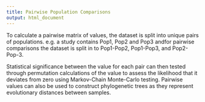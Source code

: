 ---
title: Pairwise Population Comparisons
output: html_document
---

To calculate a pairwise matrix of values, the dataset is split into unique pairs of populations. e.g. a study contains Pop1, Pop2 and Pop3 andfor pairwise comparisons the dataset is split
in to Pop1-Pop2, Pop1-Pop3, and Pop2-Pop-3. 

Statistical significance between the value for each pair
can then tested through permutation calculations of the value to assess the likelihood that it deviates
from zero using Markov-Chain Monte-Carlo testing. Pairwise values can also be used to construct
phylogenetic trees as they represent evolutionary distances between samples.

